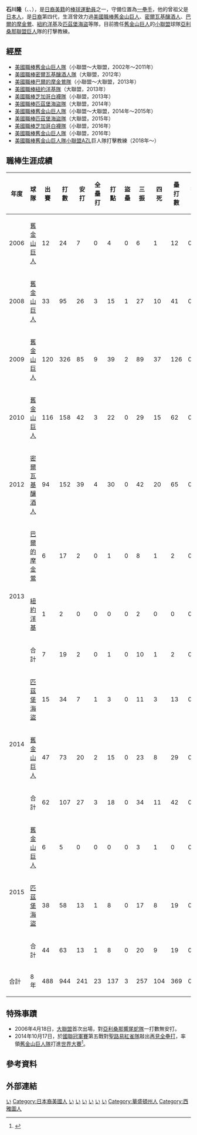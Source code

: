 {{Infobox MLB player
| name        = 石川隆
| image       = Ishikawa 1B on October 1 2009.jpg
| width       = 250px
| team        = 
| number      = 
| position    = 一壘手
| birthplace  = {{USA}}[[華盛頓州|華盛頓州]][[西雅圖|西雅圖]]
| birthdate   = {{Birth date and age|1983|9|24}}
| bats        = 左
| throws      = 左
| college     = 
| debutdate   = 4月18日
| debutyear   = 2006年
| debutteam   = 舊金山巨人
| statyear    = 2015年
| stat1label  =[[打擊率|打擊率]]
| stat1value  = .255
| stat2label  =[[全壘打|全壘打]]
| stat2value  = 23
| stat3label  =[[打點|打點]]
| stat3value  = 137
| teams       = <nowiki></nowiki>
* [[舊金山巨人|舊金山巨人]]（{{By|2006年}}、{{By|2008年}}－{{By|2010年}}）
* [[密爾瓦基釀酒人|密爾瓦基釀酒人]]（{{By|2012年}}）
* [[巴爾的摩金鶯|巴爾的摩金鶯]]（{{By|2013年}}）
* [[紐約洋基|紐約洋基]]（{{By|2013年}}）
* [[匹茲堡海盜|匹茲堡海盜]]（{{By|2014年}}）
* [[舊金山巨人|舊金山巨人]]（{{By|2014年}}－{{By|2015年}}）
* [[匹茲堡海盜|匹茲堡海盜]]（{{By|2015年}}）
}}

'''石川隆'''（{{lang-en|Travis Ishikawa}}、{{jpn|j=石川 隆|hg=いしかわ たかし}}、{{bd|1983年|9月24日}}），是[[日裔美籍|日裔美籍]]的[[棒球|棒球]][[運動員|運動員]]之一，守備位置為[[一壘手|一壘手]]，他的曾祖父是[[日本人|日本人]]，是[[日裔|日裔]]第四代，生涯曾效力過[[美國職棒|美國職棒]][[舊金山巨人|舊金山巨人]]、[[密爾瓦基釀酒人|密爾瓦基釀酒人]]、[[巴爾的摩金鶯|巴爾的摩金鶯]]、[[紐約洋基|紐約洋基]]及[[匹茲堡海盜|匹茲堡海盜]]等隊，目前擔任[[舊金山巨人|舊金山巨人]]的[[小聯盟|小聯盟]]球隊[[亞利桑那聯盟巨人|亞利桑那聯盟巨人]]隊的打擊教練。

==經歷==
*[[美國職棒|美國職棒]][[舊金山巨人隊|舊金山巨人隊]]（小聯盟～大聯盟，2002年～2011年）
*[[美國職棒|美國職棒]][[密爾瓦基釀酒人隊|密爾瓦基釀酒人隊]]（大聯盟，2012年）
*[[美國職棒|美國職棒]][[巴爾的摩金鶯隊|巴爾的摩金鶯隊]]（小聯盟～大聯盟，2013年）
*[[美國職棒|美國職棒]][[紐約洋基隊|紐約洋基隊]]（大聯盟，2013年）
*[[美國職棒|美國職棒]][[芝加哥白襪隊|芝加哥白襪隊]]（小聯盟，2013年）
*[[美國職棒|美國職棒]][[匹茲堡海盜隊|匹茲堡海盜隊]]（大聯盟，2014年）
*[[美國職棒|美國職棒]][[舊金山巨人隊|舊金山巨人隊]]（小聯盟～大聯盟，2014年～2015年）
*[[美國職棒|美國職棒]][[匹茲堡海盜隊|匹茲堡海盜隊]]（大聯盟，2015年）
*[[美國職棒|美國職棒]][[芝加哥白襪隊|芝加哥白襪隊]]（小聯盟，2016年）
*[[美國職棒|美國職棒]][[舊金山巨人隊|舊金山巨人隊]]（小聯盟，2016年）
*[[美國職棒|美國職棒]][[舊金山巨人隊|舊金山巨人隊]][[小聯盟|小聯盟]]AZL巨人隊打擊教練（2018年～）

==職棒生涯成績==
{|border=1 width="800px"
|- align="center"
!年度!!球隊!!出賽!!打數!!安打!!全壘打!!打點!!盜壘!!三振!!四死!!壘打數!!打擊率!!上壘率!!長打率!!OPS 
|- align="center"
|2006||[[舊金山巨人|舊金山巨人]]||12||24||7||0||4||0||6||1||12||0.292||0.320||0.500||0.820
|- align="center"
|2008||[[舊金山巨人|舊金山巨人]]||33||95||26||3||15||1||27||10||41||0.274||0.337||0.432||0.768
|- align="center"
|2009||[[舊金山巨人|舊金山巨人]]||120||326||85||9||39||2||89||37||126||0.261||0.329||0.387||0.715
|- align="center"
|2010||[[舊金山巨人|舊金山巨人]]||116||158||42||3||22||0||29||15||62||0.266||0.320||0.392||0.712
|- align="center"
|2012||[[密爾瓦基釀酒人|密爾瓦基釀酒人]]||94||152||39||4||30||0||42||20||65||0.257||0.329||0.428||0.757
|- align="center"
| rowspan="3" |2013||[[巴爾的摩金鶯|巴爾的摩金鶯]]||6||17||2||0||1||0||8||1||2||0.118||0.167||0.118||0.284
|- align="center"
|[[紐約洋基|紐約洋基]]||1||2||0||0||0||0||2||0||0||0.000||0.000||0.000||0.000
|- align="middle" 
!合計!!7||19||2||0||1||0||10||1||2||0.105||0.150||0.105||0.255
|- align="center"
| rowspan="3" |2014||[[匹茲堡海盜|匹茲堡海盜]]||15||34||7||1||3||0||11||3||13||0.206||0.263||0.382||0.646
|- align="center"
|[[舊金山巨人|舊金山巨人]]||47||73||20||2||15||0||23||8||29||0.274||0.333||0.397||0.731
|- align="middle" 
!合計!!62||107||27||3||18||0||34||11||42||0.252||0.311||0.393||0.703
|- align="center"
| rowspan="3" |2015||[[舊金山巨人|舊金山巨人]]||6||5||0||0||0||0||3||1||0||0.000||0.167||0.000||0.167
|- align="center"
|[[匹茲堡海盜|匹茲堡海盜]]||38||58||13||1||8||0||17||8||19||0.224||0.318||0.328||0.646
|- align="middle" 
!合計!!44||63||13||1||8||0||20||9||19||0.206||0.306||0.302||0.607
|- align=center style="background:#000000;color:#fa4616" align=middle
!合計!!8年!!488||944||241||23||137||3||257||104||369||0.255||0.321||0.391||0.712
|}

==特殊事蹟==
*2006年4月18日，[[大聯盟|大聯盟]]首次出場，對[[亞利桑那響尾蛇隊|亞利桑那響尾蛇隊]]一打數無安打。
*2014年10月17日，於[[國聯冠軍賽|國聯冠軍賽]]第五戰對[[聖路易紅雀隊|聖路易紅雀隊]]敲出[[再見全壘打|再見全壘打]]，率領[[舊金山巨人隊|舊金山巨人隊]]打進[[世界大賽|世界大賽]]<ref>{{Cite news|url=https://www.setn.com/News.aspx?NewsID=44273|title=MLB季後賽／石川隆怒敲再見三分砲　巨人晉級世界大賽|date=2014-10-17|newspaper=[[三立新聞網|三立新聞網]]|language=zh-TW|accessdate=2021-07-30|archive-date=2022-01-10|archive-url=https://web.archive.org/web/20220110031728/https://www.setn.com/News.aspx?NewsID=44273|dead-url=no}}</ref>。

==參考資料==
{{Reflist}}
==外部連結==
{{Commons category|Travis Ishikawa}}
{{台灣棒球維基館}}
{{Baseballstats |mlb=448170 |espn=6509 |br=i/ishiktr01 |fangraphs=4793 |cube=Travis-Ishikawa |brm=ishika001tra}}

{{2010 World Series Champions}}
{{2014 World Series Champions}}

{{DEFAULTSORT:Ishikawa, Travis}}
[[Category:美國棒球選手|い]]
[[Category:日本裔美國人|Category:日本裔美國人]]
[[Category:舊金山巨人隊球員|い]]
[[Category:密爾瓦基釀酒人隊球員|い]]
[[Category:巴爾的摩金鶯隊球員|い]]
[[Category:紐約洋基隊球員|い]]
[[Category:匹茲堡海盜隊球員|い]]
[[Category:美國職棒大聯盟一壘手|い]]
[[Category:華盛頓州人|Category:華盛頓州人]]
[[Category:西雅圖人|Category:西雅圖人]]